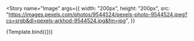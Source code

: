 
<Meta title="Components/Image" component={Image} />


<Story
  name="Image"
  args={{
    width: "200px",
    height: "200px",
    src: "https://images.pexels.com/photos/9544524/pexels-photo-9544524.jpeg?cs=srgb&dl=pexels-arkhod-9544524.jpg&fm=jpg",
  }}
>
  {Template.bind({})}
</Story>